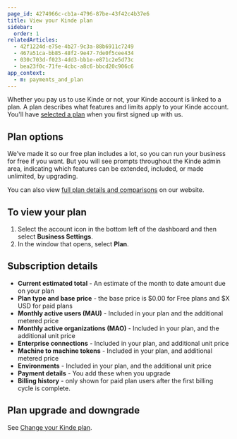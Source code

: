 ```yaml
---
page_id: 4274966c-cb1a-4796-87be-43f42c4b37e6
title: View your Kinde plan
sidebar:
  order: 1
relatedArticles:
  - 42f1224d-e75e-4b27-9c3a-88b6911c7249
  - 467a51ca-bb85-48f2-9e47-7de0f5cee434
  - 030c703d-f023-4dd3-bb1e-e871c2e5d73c
  - bea23f0c-71fe-4cbc-a8c6-bbcd20c906c6
app_context:
  - m: payments_and_plan
---
```


Whether you pay us to use Kinde or not, your Kinde account is linked to a plan. A plan describes what features and limits apply to your Kinde account. You'll have [selected a plan](https://kinde.com/pricing/) when you first signed up with us.

## Plan options

We’ve made it so our free plan includes a lot, so you can run your business for free if you want. But you will see prompts throughout the Kinde admin area, indicating which features can be extended, included, or made unlimited, by upgrading.

You can also view [full plan details and comparisons](https://kinde.com/pricing/) on our website.

## To view your plan

1. Select the account icon in the bottom left of the dashboard and then select **Business Settings**.
2. In the window that opens, select **Plan**. 

## Subscription details

- **Current estimated total** - An estimate of the month to date amount due on your plan
- **Plan type and base price** - the base price is $0.00 for Free plans and $X USD for paid plans
- **Monthly active users (MAU)** - Included in your plan and the additional metered price
- **Monthly active organizations (MAO)** - Included in your plan, and the additional unit price
- **Enterprise connections** - Included in your plan, and additional unit price
- **Machine to machine tokens** - Included in your plan, and additional metered price
- **Environments** - Included in your plan, and the additional unit price
- **Payment details** - You add these when you upgrade
- **Billing history** - only shown for paid plan users after the first billing cycle is complete.

## Plan upgrade and downgrade

See [Change your Kinde plan](/manage-your-account/profile-and-plan/change-kinde-plan/).
